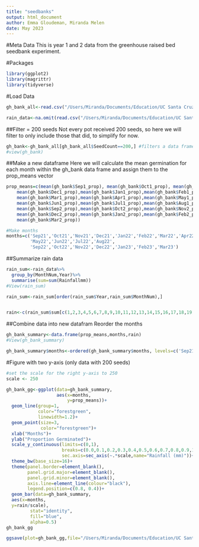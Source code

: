 ```yaml
---
title: "seedbanks"
output: html_document
author: Emma Gloudeman, Miranda Melen
date: May 2023
---
```


#Meta Data
This is year 1 and 2 data from the greenhouse raised bed seedbank experiment.

#Packages
```r
library(ggplot2)
library(magrittr)
library(tidyverse)
```

#Load Data
```r
gh_bank_all<-read.csv("/Users/Miranda/Documents/Education/UC Santa Cruz/Dittrichia/Dittrichia_Analysis/data/seedbanks/greenhouse_seedbank_data.csv",stringsAsFactors=T)

rain_data<-na.omit(read.csv("/Users/Miranda/Documents/Education/UC Santa Cruz/Dittrichia/Dittrichia_Analysis/data/seedbanks/younger_lagoon_rainfall-hourly.csv"))
```

##Filter = 200 seeds
Not every pot received 200 seeds, so here we will filter to only include those that did, to simplify for now.
```r
gh_bank<-gh_bank_all[gh_bank_all$SeedCount==200,] #filters a data frame gh_bank_all and creates a new data frame gh_bank that contains only the rows where the value in the SeedCount column is equal to 200.
#view(gh_bank)
```

##Make a new dataframe
Here we will calculate the mean germination for each month within the gh_bank data frame and assign them to the prop_means vector
```r
prop_means=c(mean(gh_bank$Sep1_prop), mean(gh_bank$Oct1_prop), mean(gh_bank$Nov1_prop), 
    mean(gh_bank$Dec1_prop),mean(gh_bank$Jan1_prop),mean(gh_bank$Feb1_prop),
    mean(gh_bank$Mar1_prop),mean(gh_bank$Apr1_prop),mean(gh_bank$May1_prop),
    mean(gh_bank$Jun1_prop),mean(gh_bank$Jul1_prop),mean(gh_bank$Aug1_prop),
    mean(gh_bank$Sep2_prop),mean(gh_bank$Oct2_prop),mean(gh_bank$Nov2_prop), 
    mean(gh_bank$Dec2_prop),mean(gh_bank$Jan2_prop),mean(gh_bank$Feb2_prop),
    mean(gh_bank$Mar2_prop))

#Make months
months=c('Sep21','Oct21','Nov21','Dec21','Jan22','Feb22','Mar22','Apr22',
         'May22','Jun22','Jul22','Aug22',
         'Sep22','Oct22','Nov22','Dec22','Jan23','Feb23','Mar23')
```

##Summarize rain data
```r
rain_sum<-rain_data%>% 
  group_by(MonthNum,Year)%>%
  summarise(sum=sum(Rainfallmm))
#View(rain_sum)

rain_sum<-rain_sum[order(rain_sum$Year,rain_sum$MonthNum),]


rain<-c(rain_sum$sum[c(1,2,3,4,5,6,7,8,9,10,11,12,13,14,15,16,17,18,19)])
```

##Combine data into new datafram
Reorder the months
```r
gh_bank_summary<-data.frame(prop_means,months,rain)
#View(gh_bank_summary)

gh_bank_summary$months<-ordered(gh_bank_summary$months, levels=c('Sep21','Oct21','Nov21','Dec21','Jan22','Feb22','Mar22','Apr22','May22','Jun22','Jul22','Aug22',                                                        'Sep22','Oct22','Nov22','Dec22','Jan23','Feb23','Mar23'))
```

#Figure with two y-axis (only data with 200 seeds)
```r
#set the scale for the right y-axis to 250
scale <- 250

gh_bank_gg<-ggplot(data=gh_bank_summary,
                   aes(x=months,
                       y=prop_means))+
  geom_line(group=1,
            color="forestgreen",
            linewidth=1.2)+
  geom_point(size=3,
             color="forestgreen")+
  xlab("Months")+
  ylab("Proportion Germinated")+
  scale_y_continuous(limits=c(0,1),
                     breaks=c(0.0,0.1,0.2,0.3,0.4,0.5,0.6,0.7,0.8,0.9,1.0),
                     sec.axis=sec_axis(~.*scale,name="Rainfall (mm)"))+
  theme_bw(base_size=16)+
  theme(panel.border=element_blank(),
        panel.grid.major=element_blank(),
        panel.grid.minor=element_blank(),
        axis.line=element_line(colour="black"),
        legend.position=c(0.8, 0.4))+
  geom_bar(data=gh_bank_summary,
  aes(x=months,
  y=rain/scale),
         stat="identity",
         fill="blue",
         alpha=0.5)
gh_bank_gg

ggsave(plot=gh_bank_gg,file="/Users/Miranda/Documents/Education/UC Santa Cruz/Dittrichia/Dittrichia_Analysis/figures/gh_bank_gg.png",width=25,height=15,units="cm",dpi=800)
```